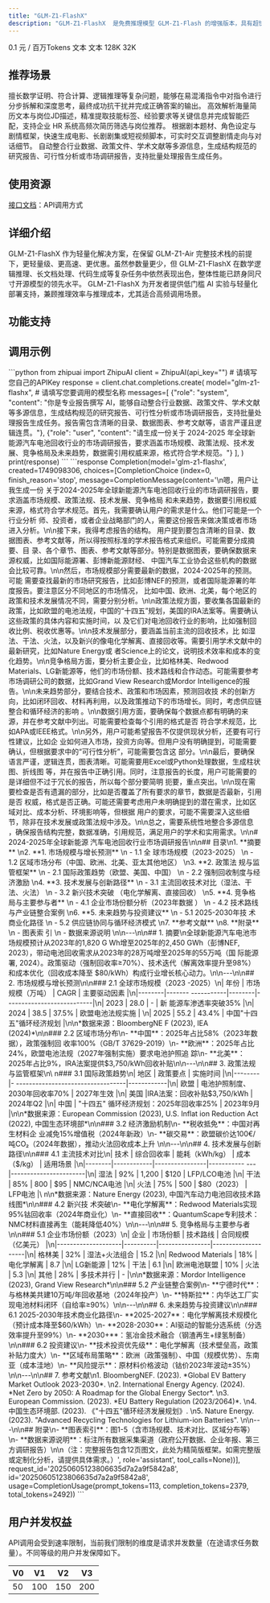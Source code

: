 ```yaml
---
title: "GLM-Z1-FlashX"
description: "GLM-Z1-FlashX  是免费推理模型 GLM-Z1-Flash 的增强版本，具有超快推理速度和更快并发保障，极致性价比，进一步降低推理模型的使用门槛。"
---
```


<CardGroup cols={3}>
  <Card title="价格" icon="circle-dollar">
    0.1 元 / 百万Tokens
  </Card>
  <Card title="输入模态" icon="arrow-down-right">
    文本
  </Card>
  <Card title="输出模态" icon="arrow-down-left">
    文本
  </Card>
  <Card title="上下文窗口" icon="arrow-down-arrow-up" iconType="regular">
    128K
  </Card>
  <Card title="最大输出Tokens" icon="maximize" iconType="regular">
    32K
  </Card>
</CardGroup>

## <Icon icon="stars" iconType="solid" color="#3890ff" size={28} />   推荐场景

<AccordionGroup>
  <Accordion title="数据推理" icon="chart-line">
    擅长数学证明、符合计算、逻辑推理等复杂问题，能够在易混淆指令中对指令进行分步拆解和深度思考，最终成功抗干扰并完成正确答案的输出。
  </Accordion>
  <Accordion title="人岗匹配" icon="poll-people">
    高效解析海量简历文本与岗位JD描述，精准提取技能标签、经验要求等关键信息并完成智能匹配，支持企业 HR 系统高频次简历筛选与岗位推荐。
  </Accordion>
  <Accordion title="剧本生成" icon="camera-movie">
    根据剧本题材、角色设定与剧情框架，快速生成电影、长剧剧集或短视频脚本，可实时交互调整剧情走向与对话细节。
  </Accordion>
  <Accordion title="专业报告撰写" icon="file-pen">
    自动整合行业数据、政策文件、学术文献等多源信息，生成结构规范的研究报告、可行性分析或市场调研报告，支持批量处理报告生成任务。
  </Accordion>
</AccordionGroup>

## <Icon icon="bars-sort" iconType="solid" color="#3890ff" size={28} />   使用资源

[接口文档](https://bigmodel.cn/dev/api/Reasoning-models/glm-z1)：API调用方式

## <Icon icon="arrow-down-from-line" iconType="solid" color="#3890ff" size={28} />   详细介绍

<Steps>
  <Step icon="star">
    GLM-Z1-FlashX 作为轻量化解决方案，在保留 GLM-Z1-Air 完整技术栈的前提下，更轻量级、更高速、更优惠。虽然参数量更少，但 GLM-Z1-FlashX 在数学逻辑推理、长文档处理、代码生成等复杂任务中依然表现出色，整体性能已跻身同尺寸开源模型的领先水平。 GLM-Z1-FlashX 为开发者提供低门槛 AI 实验与轻量化部署支持，兼顾推理效率与推理成本，尤其适合高频调用场景。
  </Step>
</Steps>

## <Icon icon="arrow-down-big-small" iconType="solid" color="#3890ff" size={28} />   功能支持

<CardGroup cols={3}>
  <Card title="流式输出" icon="arrow-down-from-dotted-line">
    
  </Card>
  <Card title="结构化输出" icon="arrow-down-from-line">
    
  </Card>
  <Card title="函数调用" icon="function">
    
  </Card>
</CardGroup>

## <Icon icon="rectangle-code" iconType="solid" color="#3890ff" size={28} />   调用示例

<Tabs>
  <Tab title="输入示例">
    ```python
    from zhipuai import ZhipuAI
    client = ZhipuAI(api_key="")  # 请填写您自己的APIKey
    response = client.chat.completions.create(
    model="glm-z1-flashx",  # 请填写您要调用的模型名称
    messages=[
    {"role": "system", "content": "你是专业报告撰写 AI，能够自动整合行业数据、政策文件、学术文献等多源信息，生成结构规范的研究报告、可行性分析或市场调研报告，支持批量处理报告生成任务。报告需包含清晰的目录、数据图表、参考文献等，语言严谨且逻辑连贯。"},
    {"role": "user", "content": "请生成一份关于 2024-2025 年全球新能源汽车电池回收行业的市场调研报告，要求涵盖市场规模、政策法规、技术发展、竞争格局及未来趋势，数据需引用权威来源，格式符合学术规范。"}
    ],
    )
    print(response)
    ```
  </Tab>
  <Tab title="输出示例">
    ```response
    Completion(model='glm-z1-flashx', created=1749098306, choices=[CompletionChoice
    (index=0, finish_reason='stop', message=CompletionMessage(content='<think>\n嗯，用户让我生成一份
    关于2024-2025年全球新能源汽车电池回收行业的市场调研报告，要求涵盖市场规模、政策法规、技术发展、竞争格局
    和未来趋势，数据要引用权威来源，格式符合学术规范。首先，我需要确认用户的需求是什么。他们可能是一个行业分析
    师、投资者，或者企业战略部门的人，需要这份报告来做决策或者市场进入分析。\n\n接下来，我得考虑报告的结构。
    用户提到要包含清晰的目录、数据图表、参考文献等，所以得按照标准的学术报告格式来组织。可能需要分成摘要、目
    录、各个章节、图表、参考文献等部分。特别是数据图表，要确保数据来源权威，比如国际能源署、彭博新能源财经、
    中国汽车工业协会这些机构的数据会比较可靠。\n\n然后，市场规模部分需要最新的数据，2024-2025年的预测。可能
    需要查找最新的市场研究报告，比如彭博NEF的预测，或者国际能源署的年度报告。要注意区分不同地区的市场情况，
    比如中国、欧洲、北美，每个地区的政策和技术发展情况不同，需要分别分析。\n\n政策法规方面，要收集各国最新的
    政策，比如欧盟的电池法规，中国的“十四五”规划，美国的IRA法案等。需要确认这些政策的具体内容和实施时间，以
    及它们对电池回收行业的影响，比如强制回收比例、税收优惠等。\n\n技术发展部分，要涵盖当前主流的回收技术，比
    如湿法、干法、火法，以及新兴的像电化学解离、直接回收等。需要引用学术文献中的最新研究，比如Nature Energy或
    者Science上的论文，说明技术效率和成本的变化趋势。\n\n竞争格局方面，要分析主要企业，比如格林美、Redwood
    Materials、LG新能源等，他们的市场份额、技术路线和合作动态。可能需要参考市场调研公司的数据，比如Grand
    View Research或Mordor Intelligence的报告。\n\n未来趋势部分，要结合技术、政策和市场因素，预测回收技
    术的创新方向，比如闭环回收、材料再利用，以及政策推动下的市场增长。同时，考虑供应链整合和循环经济的影响
    。\n\n数据引用方面，要确保每个数据点都有明确的来源，并在参考文献中列出。可能需要检查每个引用的格式是否
    符合学术规范，比如APA或IEEE格式。\n\n另外，用户可能希望报告不仅提供现状分析，还要有可行性建议，比如企
    业如何进入市场，投资方向等。但用户没有明确提到，可能需要确认，但根据要求中的“可行性分析”，可能需要包含这
    部分。\n\n最后，要确保语言严谨，逻辑连贯，图表清晰。可能需要用Excel或Python处理数据，生成柱状图、折线图
    等，并在报告中正确引用。同时，注意报告的长度，用户可能需要的是详细但不过于冗长的报告，所以每个部分要简明
    扼要，重点突出。\n\n现在需要检查是否有遗漏的部分，比如是否覆盖了所有要求的章节，数据是否最新，引用是否
    权威，格式是否正确。可能还需要考虑用户未明确提到的潜在需求，比如区域对比、成本分析、环境影响等，但根据
    用户的要求，可能不需要深入这些细节，除非在技术发展或政策法规中涉及。\n\n总之，需要系统性地整合多源信息
    ，确保报告结构完整，数据准确，引用规范，满足用户的学术和实用需求。\n</think>\n# 2024-2025年全球新能源
    汽车电池回收行业市场调研报告\n\n## 目录\n1. **摘要**  \n2. **1. 市场规模与增长预测**  \n   - 1.1 全
    球市场规模（2023-2025）  \n   - 1.2 区域市场分布（中国、欧洲、北美、亚太其他地区）  \n3. **2. 政策法
    规与监管框架**  \n   - 2.1 国际政策趋势（欧盟、美国、中国）  \n   - 2.2 强制回收制度与经济激励  \n4.
    **3. 技术发展与创新路径**  \n   - 3.1 主流回收技术对比（湿法、干法、火法）  \n   - 3.2 新兴技术突破
    （电化学解离、直接回收）  \n5. **4. 竞争格局与主要参与者**  \n   - 4.1 企业市场份额分析（2023年数据
    ）  \n   - 4.2 技术路线与产业链整合案例  \n6. **5. 未来趋势与投资建议**  \n   - 5.1 2025-2030年技
    术商业化路径  \n   - 5.2 供应链协同与循环经济模式  \n7. **参考文献**  \n8. **附录**  \n   - 图表索
    引  \n   - 数据来源说明  \n\n---\n\n## 1. 摘要\n全球新能源汽车电池市场规模预计从2023年的1,820 G
    Wh增至2025年的2,450 GWh（彭博NEF, 2023），带动电池回收需求从2023年的28万吨增至2025年的55万吨（国
    际能源署, 2024）。政策驱动（强制回收率≥70%）、技术迭代（解离效率提升至98%）和成本优化（回收成本降至
    $80/kWh）构成行业增长核心动力。\n\n---\n\n## 2. 市场规模与增长预测\n\n### 2.1 全球市场规模（2023
    -2025）\n| 年份   | 市场规模（万吨） | CAGR   | 主要驱动因素               |\n|--------|-------
    -----------|--------|---------------------------|\n| 2023   | 28.0             | -      | 新
    能源车渗透率突破35%      |\n| 2024   | 38.5             | 37.5%  | 欧盟电池法规实施           |
    \n| 2025   | 55.2             | 43.4%  | 中国"十四五"循环经济规划   |\n\n*数据来源：BloombergNE
    F (2023), IEA (2024)*\n\n### 2.2 区域市场分布\n- **中国**：2025年占比58%（2023年数据），政策强制回
    收率100%（GB/T 37629-2019）\n- **欧洲**：2025年占比24%，欧盟电池法规（2027年强制实施）要求电池护照追
    踪\n- **北美**：2025年占比9%，IRA法案提供$3,750/kWh回收补贴\n\n---\n\n## 3. 政策法规与监管框架\n\
    n### 3.1 国际政策趋势\n| 地区   | 政策要点                          | 实施时间   |\n|--------|-
    ----------------------------------|------------|\n| 欧盟   | 电池护照制度、2030年回收率70%
    | 2027年生效 |\n| 美国   |IRA法案：回收补贴$3,750/kWh        | 2024年Q2   |\n| 中国   | "十四五"
    循环经济规划：2025年回收率25% | 2023年9月 |\n\n*数据来源：European Commission (2023), U.S. Inflat
    ion Reduction Act (2022), 中国生态环境部*\n\n### 3.2 经济激励机制\n- **税收抵免**：中国对再生材料企
    业减免15%增值税（2024年新政）\n- **碳交易**：欧盟碳价达100€/吨CO₂（2024年数据），推动火法回收成本上升
    \n\n---\n\n## 4. 技术发展与创新路径\n\n### 4.1 主流技术对比\n| 技术   | 综合回收率 | 能耗（kWh/kg）
    | 成本（$/kg） | 适用场景               |\n|--------|------------|----------------|-----------
    ---|-----------------------|\n| 湿法   | 92%        | 1,200          | $120         |
    LFP/LCO电池           |\n| 干法   | 85%        | 800            | $95          | NMC/NCA电池
    |\n| 火法   | 75%        | 500            | $80（2023）  | LFP电池               |\
    n\n*数据来源：Nature Energy (2023), 中国汽车动力电池回收技术路线图*\n\n### 4.2 新兴技
    术突破\n- **电化学解离**：Redwood Materials实现95%钴回收率（2024年商业化）\n- **直接回收**：QuantumScape专利技术：NMC材料直接再生（能耗降低40%）\n\n---\n\n## 5. 竞争格局与主要参与者\n\n### 5.1 企业市场份额（2023）\n| 企业               | 市场份额 | 技术路线       | 合同规模（亿美元） |\n|--------------------|----------|----------------|--------------------|\n| 格林美             | 32%      | 湿法+火法组合  | 15.2               |\n| Redwood Materials  | 18%      | 电化学解离     | 8.7                |\n| LG新能源           | 12%      | 干法           | 6.1                |\n| 欧洲电池联盟       | 10%      | 火法           | 5.3                |\n| 其他               | 28%      | 多技术并行     | -                  |\n\n*数据来源：Mordor Intelligence (2023), Grand View Research*\n\n### 5.2 产业链整合案例\n- **宁德时代**：与格林美共建10万吨/年回收基地（2024年投产）\n- **特斯拉**：内华达工厂实现电池材料闭环（自给率≥90%）\n\n---\n\n## 6. 未来趋势与投资建议\n\n### 6.1 2025-2030年技术商业化路径\n- **2025-2027**：电化学解离技术规模化（预计成本降至$60/kWh）\n- **2028-2030**：AI驱动的智能分选系统（分选效率提升至99%）\n- **2030+**：氢冶金技术融合（钢渣再生+绿氢制备）\n\n### 6.2 投资建议\n- **技术投资优先级**：电化学解离（技术壁垒高，政策补贴力度大）\n- **区域布局策略**：欧洲（政策强制）、中国（规模优势）、东南亚（成本洼地）\n- **风险提示**：原材料价格波动（钴价2023年波动±35%）\n\n---\n\n## 7. 参考文献\n1. BloombergNEF. (2023). *Global EV Battery Market Outlook 2023-2030*.  \n2. International Energy Agency. (2024). *Net Zero by 2050: A Roadmap for the Global Energy Sector*.  \n3. European Commission. (2023). *EU Battery Regulation (2023/2064)*.  \n4. 中国生态环境部. (2023). 《"十四五"循环经济发展规划》.  \n5. Nature Energy. (2023). "Advanced Recycling Technologies for Lithium-ion Batteries".  \n\n---\n\n## 附录\n- **图表索引**：图1-5（含市场规模、技术对比、区域分布等）\n- **数据来源说明**：标注所有数据采集渠道（政府公开数据、企业年报、第三方调研报告）\n\n（注：完整报告包含12页图文，此处为精简版框架。如需完整版或定制化分析，请提供具体需求。）',
    role='assistant', tool_calls=None))],
    request_id='20250605123806635d7a2a9f5842a8',
    id='20250605123806635d7a2a9f5842a8',
    usage=CompletionUsage(prompt_tokens=113,
    completion_tokens=2379, total_tokens=2492))
    ```
  </Tab>
</Tabs>

## <Icon icon="square-user" iconType="solid" color="#3890ff" size={28} />   用户并发权益

API调用会受到速率限制，当前我们限制的维度是请求并发数量（在途请求任务数量）。不同等级的用户并发保障如下。

| V0 | V1  | V2  | V3  |
| --- | --- | --- | --- |
| 50 | 100 | 150 | 200 |